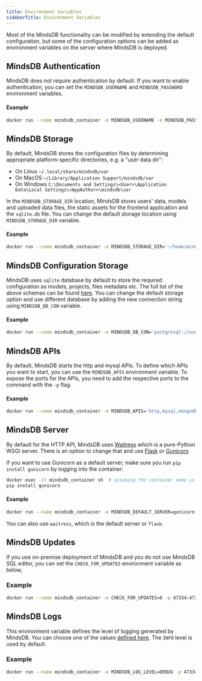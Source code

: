 ```yaml
---
title: Environment Variables
sidebarTitle: Environment Variables
---
```


Most of the MindsDB functionality can be modified by extending the default configuration, but some of the configuration options 
can be added as environment variables on the server where MindsDB is deployed.

## MindsDB Authentication

MindsDB does not require authentication by default. If you want to enable authentication, you can set the `MINDSDB_USERNAME` and `MINDSDB_PASSWORD` environment variables.

#### Example

```bash
docker run --name mindsdb_container -e MINDSDB_USERNAME -e MINDSDB_PASSWORD -p 47334:47334 -p 47335:47335 mindsdb/mindsdb
```

## MindsDB Storage 

By default, MindsDB stores the configuration files by determining appropriate platform-specific directories, e.g. a "user data dir": 

* On Linux `~/.local/share/mindsdb/var`
* On MacOS `~/Library/Application Support/mindsdb/var`
* On Windows `C:\Documents and Settings\<User>\Application Data\Local Settings\<AppAuthor>\mindsdb\var`

In the `MINDSDB_STORAGE_DIR` location, MindsDB stores users' data, models and uploaded data files, the static assets for the frontend application and the 
`sqlite.db` file. 
You can change the default storage location using `MINDSDB_STORAGE_DIR` variable.

#### Example

```bash
docker run --name mindsdb_container -e MINDSDB_STORAGE_DIR='~/home/mindsdb/var' -p 47334:47334 -p 47335:47335 mindsdb/mindsdb
```

## MindsDB Configuration Storage 

MindsDB uses `sqlite` database by default to store the required configuration as models, projects, files metadata etc. 
The full list of the above schemas can be found [here](https://github.com/mindsdb/mindsdb/blob/main/mindsdb/interfaces/storage/db.py#L69). You can change the 
default storage option and use different database by adding the new connection string using `MINDSDB_DB_CON` variable.

#### Example

```bash
docker run --name mindsdb_container -e MINDSDB_DB_CON='postgresql://user:secret@localhost' -p 47334:47334 -p 47335:47335 mindsdb/mindsdb
```

## MindsDB APIs

By default, MindsDB starts the http and mysql APIs. To define which APIs you want to start, you can use the `MINDSDB_APIS` environment variable. To expose the ports for the APIs, you need to add the respective ports to the command with the `-p` flag.

#### Example

```bash
docker run --name mindsdb_container -e MINDSDB_APIS='http,mysql,mongodb,postgres' -p 47334:47334 -p 47335:47335 -p 47336:47336 -p 55432:55432 mindsdb/mindsdb
```

## MindsDB Server

By default for the HTTP API, MindsDB uses [Waitress](https://pypi.org/project/waitress/) which is a pure-Python WSGI server. There is an option to change that 
and use [Flask](https://flask.palletsprojects.com/en/stable/) or [Gunicorn](https://gunicorn.org/)

<Warning>

If you want to use Gunicorn as a default server, make sure you run `pip install gunicorn` by logging into the container:

```bash
docker exec -it mindsdb_container sh  # assuming the container name is mindsdb_container
pip install gunicorn
```

</Warning>

#### Example

```bash
docker run --name mindsdb_container -e MINDSDB_DEFAULT_SERVER=gunicorn -p 47334:47334 -p 47335:47335 mindsdb/mindsdb
```

You can also use `waitress`, which is the default server or `flask`.

## MindsDB Updates

If you use on-premise deployment of MindsDB and you do not use MindsDB SQL editor, you can set the `CHECK_FOR_UPDATES` environment variable as below,

### Example

```bash
docker run --name mindsdb_container -e CHECK_FOR_UPDATES=0 -p 47334:47334 -p 47335:47335 mindsdb/mindsdb
```

## MindsDB Logs

This environment variable defines the level of logging generated by MindsDB. You can choose one of the values [defined here](https://docs.python.org/3/library/logging.html#logging-levels). The `INFO` level is used by default.

### Example

```bash
docker run --name mindsdb_container -e MINDSDB_LOG_LEVEL=DEBUG -p 47334:47334 -p 47335:47335 mindsdb/mindsdb
```
